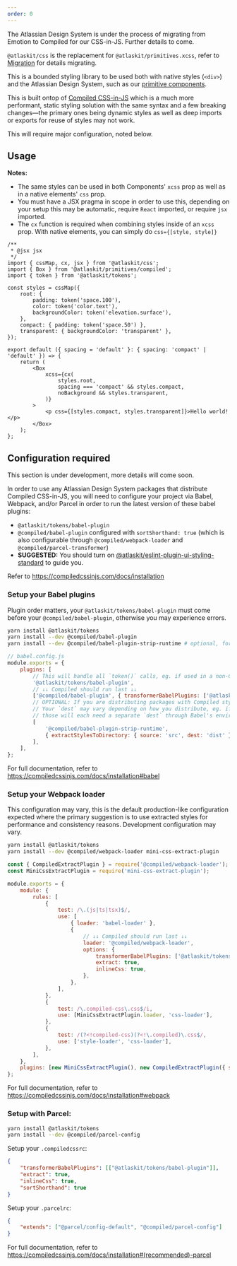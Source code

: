 ```yaml
---
order: 0
---
```



<SectionMessage title="Migration from Emotion to Compiled" appearance="discovery">
	<p>
		The Atlassian Design System is under the process of migrating from Emotion to Compiled for our
		CSS-in-JS. Further details to come.
	</p>
</SectionMessage>

`@atlaskit/css` is the replacement for `@atlaskit/primitives.xcss`, refer to
[Migration](/components/css/migration) for details migrating.

This is a bounded styling library to be used both with native styles (`<div>`) and the Atlassian
Design System, such as our [primitive components](/components/primitives).

This is built ontop of [Compiled CSS-in-JS](https://compiledcssinjs.com/) which is a much more
performant, static styling solution with the same syntax and a few breaking changes—the primary ones
being dynamic styles as well as deep imports or exports for reuse of styles may not work.

This will require major configuration, noted below.

## Usage

**Notes:**

- The same styles can be used in both Components' `xcss` prop as well as in a native elements' `css`
  prop.
- You must have a JSX pragma in scope in order to use this, depending on your setup this may be
  automatic, require `React` imported, or require `jsx` imported.
- The `cx` function is required when combining styles inside of an `xcss` prop. With native
  elements, you can simply do `css={[style, style]}`

```tsx
/**
 * @jsx jsx
 */
import { cssMap, cx, jsx } from '@atlaskit/css';
import { Box } from '@atlaskit/primitives/compiled';
import { token } from '@atlaskit/tokens';

const styles = cssMap({
	root: {
		padding: token('space.100'),
		color: token('color.text'),
		backgroundColor: token('elevation.surface'),
	},
	compact: { padding: token('space.50') },
	transparent: { backgroundColor: 'transparent' },
});

export default ({ spacing = 'default' }: { spacing: 'compact' | 'default' }) => {
	return (
		<Box
			xcss={cx(
				styles.root,
				spacing === 'compact' && styles.compact,
				noBackground && styles.transparent,
			)}
		>
			<p css={[styles.compact, styles.transparent]}>Hello world!</p>
		</Box>
	);
};
```

## Configuration required

<SectionMessage title="More details coming soon!" appearance="warning">
	<p>This section is under development, more details will come soon.</p>
</SectionMessage>

In order to use any Atlassian Design System packages that distribute Compiled CSS-in-JS, you will
need to configure your project via Babel, Webpack, and/or Parcel in order to run the latest version
of these babel plugins:

- `@atlaskit/tokens/babel-plugin`
- `@compiled/babel-plugin` configured with `sortShorthand: true` (which is also configurable through
  `@compiled/webpack-loader` and `@compiled/parcel-transformer`)
- **SUGGESTED:** You should turn on
  [@atlaskit/eslint-plugin-ui-styling-standard](/components/eslint-plugin-ui-styling-standard) to
  guide you.

Refer to https://compiledcssinjs.com/docs/installation

### Setup your Babel plugins

Plugin order matters, your `@atlaskit/tokens/babel-plugin` must come before your
`@compiled/babel-plugin`, otherwise you may experience errors.

```sh
yarn install @atlaskit/tokens
yarn install --dev @compiled/babel-plugin
yarn install --dev @compiled/babel-plugin-strip-runtime # optional, for extracting styles
```

```js
// babel.config.js
module.exports = {
	plugins: [
		// This will handle all `token()` calls, eg. if used in a non-Compiled CSS-in-JS library:
		'@atlaskit/tokens/babel-plugin',
		// ↓↓ Compiled should run last ↓↓
		['@compiled/babel-plugin', { transformerBabelPlugins: ['@atlaskit/tokens/babel-plugin'] }],
		// OPTIONAL: If you are distributing packages with Compiled styles, you should also include the following.
		// Your `dest` may vary depending on how you distribute, eg. if you have mutliple `cjs` and `esm` distributions
		// those will each need a separate `dest` through Babel's environment-specific configuration.
		[
			'@compiled/babel-plugin-strip-runtime',
			{ extractStylesToDirectory: { source: 'src', dest: 'dist' } },
		],
	],
};
```

For full documentation, refer to https://compiledcssinjs.com/docs/installation#babel

### Setup your Webpack loader

This configuration may vary, this is the default production-like configuration expected where the
primary suggestion is to use extracted styles for performance and consistency reasons. Development
configuration may vary.

```sh
yarn install @atlaskit/tokens
yarn install --dev @compiled/webpack-loader mini-css-extract-plugin
```

```js
const { CompiledExtractPlugin } = require('@compiled/webpack-loader');
const MiniCssExtractPlugin = require('mini-css-extract-plugin');

module.exports = {
	module: {
		rules: [
			{
				test: /\.(js|ts|tsx)$/,
				use: [
					{ loader: 'babel-loader' },
					{
						// ↓↓ Compiled should run last ↓↓
						loader: '@compiled/webpack-loader',
						options: {
							transformerBabelPlugins: ['@atlaskit/tokens/babel-plugin'],
							extract: true,
							inlineCss: true,
						},
					},
				],
			},
			{
				test: /\.compiled-css\.css$/i,
				use: [MiniCssExtractPlugin.loader, 'css-loader'],
			},
			{
				test: /(?<!compiled-css)(?<!\.compiled)\.css$/,
				use: ['style-loader', 'css-loader'],
			},
		],
	},
	plugins: [new MiniCssExtractPlugin(), new CompiledExtractPlugin({ sortShorthand: true })],
};
```

For full documentation, refer to https://compiledcssinjs.com/docs/installation#webpack

### Setup with Parcel:

```sh
yarn install @atlaskit/tokens
yarn install --dev @compiled/parcel-config
```

Setup your `.compiledcssrc`:

```json
{
	"transformerBabelPlugins": [["@atlaskit/tokens/babel-plugin"]],
	"extract": true,
	"inlineCss": true,
	"sortShorthand": true
}
```

Setup your `.parcelrc`:

```json
{
	"extends": ["@parcel/config-default", "@compiled/parcel-config"]
}
```

For full documentation, refer to https://compiledcssinjs.com/docs/installation#(recommended)-parcel
